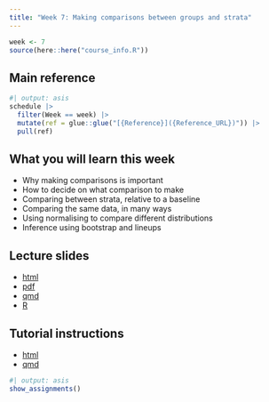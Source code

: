 ```yaml
---
title: "Week 7: Making comparisons between groups and strata"
---
```


```r
week <- 7
source(here::here("course_info.R"))
```

## Main reference

```r
#| output: asis
schedule |>
  filter(Week == week) |>
  mutate(ref = glue::glue("[{Reference}]({Reference_URL})")) |>
  pull(ref)
```

## What you will learn this week

- Why making comparisons is important
- How to decide on what comparison to make
- Comparing between strata, relative to a baseline
- Comparing the same data, in many ways
- Using normalising to compare different distributions
- Inference using bootstrap and lineups

## Lecture slides

- [html](https://ddde.numbat.space/week7/slides.html)
- [pdf](https://ddde.numbat.space/week7/slides.pdf)
- [qmd](https://ddde.numbat.space/week7/slides.qmd)
- [R](https://ddde.numbat.space/week7/slides.R)

## Tutorial instructions

- [html](https://ddde.numbat.space/week7/tutorial.html)
- [qmd](https://ddde.numbat.space/week7/tutorial.qmd)

```r
#| output: asis
show_assignments()
```
